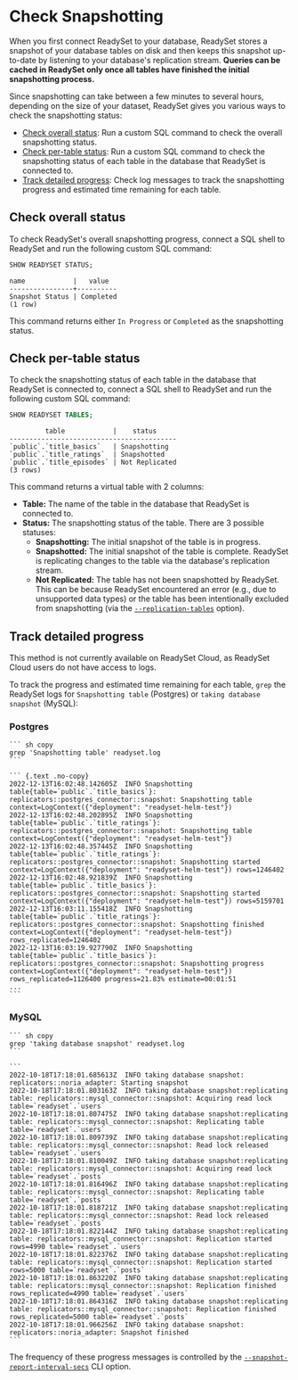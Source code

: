 
# Check Snapshotting

When you first connect ReadySet to your database, ReadySet stores a snapshot of your database tables on disk and then keeps this snapshot up-to-date by listening to your database's replication stream. **Queries can be cached in ReadySet only once all tables have finished the initial snapshotting process.**

Since snapshotting can take between a few minutes to several hours, depending on the size of your dataset, ReadySet gives you various ways to check the snapshotting status:

- [Check overall status](#check-overall-status): Run a custom SQL command to check the overall snapshotting status.
- [Check per-table status](#check-per-table-status): Run a custom SQL command to check the snapshotting status of each table in the database that ReadySet is connected to.
- [Track detailed progress](#track-detailed-progress): Check log messages to track the snapshotting progress and estimated time remaining for each table.

## Check overall status

To check ReadySet's overall snapshotting progress, connect a SQL shell to ReadySet and run the following custom SQL command:

``` sql copy 
SHOW READYSET STATUS;
```

``` {.text .no-copy}
name            |   value
----------------+----------
Snapshot Status | Completed
(1 row)
```

This command returns either `In Progress` or `Completed` as the snapshotting status.

## Check per-table status

To check the snapshotting status of each table in the database that ReadySet is connected to, connect a SQL shell to ReadySet and run the following custom SQL command:

``` sql copy 
SHOW READYSET TABLES;
```

``` {.text .no-copy}
         table            |    status
------------------------------------------
`public`.`title_basics`   | Snapshotting
`public`.`title_ratings`  | Snapshotted
`public`.`title_episodes` | Not Replicated
(3 rows)
```

This command returns a virtual table with 2 columns:

- **Table:** The name of the table in the database that ReadySet is connected to.
- **Status:** The snapshotting status of the table. There are 3 possible statuses:
    - **Snapshotting:** The initial snapshot of the table is in progress.
    - **Snapshotted:** The initial snapshot of the table is complete. ReadySet is replicating changes to the table via the database's replication stream.
    - **Not Replicated:** The table has not been snapshotted by ReadySet. This can be because ReadySet encountered an error (e.g., due to unsupported data types) or the table has been intentionally excluded from snapshotting (via the [`--replication-tables`](/reference/cli/readyset#--replication-tables) option).

## Track detailed progress

<Callout type="warning">This method is not currently available on ReadySet Cloud, as ReadySet Cloud users do not have access to logs.</Callout>

To track the progress and estimated time remaining for each table, `grep` the ReadySet logs for `Snapshotting table` (Postgres) or `taking database snapshot` (MySQL):

### Postgres

    ``` sh copy 
    grep 'Snapshotting table' readyset.log
    ```

    ``` {.text .no-copy}
    2022-12-13T16:02:48.142605Z  INFO Snapshotting table{table=`public`.`title_basics`}: replicators::postgres_connector::snapshot: Snapshotting table context=LogContext({"deployment": "readyset-helm-test"})
    2022-12-13T16:02:48.202895Z  INFO Snapshotting table{table=`public`.`title_ratings`}: replicators::postgres_connector::snapshot: Snapshotting table context=LogContext({"deployment": "readyset-helm-test"})
    2022-12-13T16:02:48.357445Z  INFO Snapshotting table{table=`public`.`title_ratings`}: replicators::postgres_connector::snapshot: Snapshotting started context=LogContext({"deployment": "readyset-helm-test"}) rows=1246402
    2022-12-13T16:02:48.921839Z  INFO Snapshotting table{table=`public`.`title_basics`}: replicators::postgres_connector::snapshot: Snapshotting started context=LogContext({"deployment": "readyset-helm-test"}) rows=5159701
    2022-12-13T16:03:11.155418Z  INFO Snapshotting table{table=`public`.`title_ratings`}: replicators::postgres_connector::snapshot: Snapshotting finished context=LogContext({"deployment": "readyset-helm-test"}) rows_replicated=1246402
    2022-12-13T16:03:19.927790Z  INFO Snapshotting table{table=`public`.`title_basics`}: replicators::postgres_connector::snapshot: Snapshotting progress context=LogContext({"deployment": "readyset-helm-test"}) rows_replicated=1126400 progress=21.83% estimate=00:01:51
    ...
    ```

### MySQL

    ``` sh copy 
    grep 'taking database snapshot' readyset.log
    ```

    ```
    2022-10-18T17:18:01.685613Z  INFO taking database snapshot: replicators::noria_adapter: Starting snapshot
    2022-10-18T17:18:01.803163Z  INFO taking database snapshot:replicating table: replicators::mysql_connector::snapshot: Acquiring read lock table=`readyset`.`users`
    2022-10-18T17:18:01.807475Z  INFO taking database snapshot:replicating table: replicators::mysql_connector::snapshot: Replicating table table=`readyset`.`users`
    2022-10-18T17:18:01.809739Z  INFO taking database snapshot:replicating table: replicators::mysql_connector::snapshot: Read lock released table=`readyset`.`users`
    2022-10-18T17:18:01.810049Z  INFO taking database snapshot:replicating table: replicators::mysql_connector::snapshot: Acquiring read lock table=`readyset`.`posts`
    2022-10-18T17:18:01.816496Z  INFO taking database snapshot:replicating table: replicators::mysql_connector::snapshot: Replicating table table=`readyset`.`posts`
    2022-10-18T17:18:01.818721Z  INFO taking database snapshot:replicating table: replicators::mysql_connector::snapshot: Read lock released table=`readyset`.`posts`
    2022-10-18T17:18:01.822144Z  INFO taking database snapshot:replicating table: replicators::mysql_connector::snapshot: Replication started rows=4990 table=`readyset`.`users`
    2022-10-18T17:18:01.822376Z  INFO taking database snapshot:replicating table: replicators::mysql_connector::snapshot: Replication started rows=5000 table=`readyset`.`posts`
    2022-10-18T17:18:01.863220Z  INFO taking database snapshot:replicating table: replicators::mysql_connector::snapshot: Replication finished rows_replicated=4990 table=`readyset`.`users`
    2022-10-18T17:18:01.864316Z  INFO taking database snapshot:replicating table: replicators::mysql_connector::snapshot: Replication finished rows_replicated=5000 table=`readyset`.`posts`
    2022-10-18T17:18:01.966256Z  INFO taking database snapshot: replicators::noria_adapter: Snapshot finished
    ```

<Callout type="info">The frequency of these progress messages is controlled by the [`--snapshot-report-interval-secs`](/reference/cli/readyset#--snapshot-report-interval-secs) CLI option.</Callout>